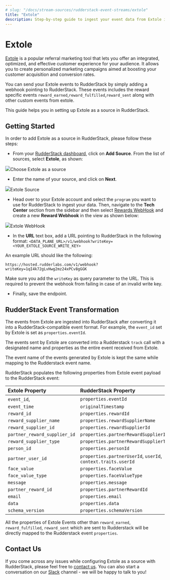 ```yaml
---
# slug: "/docs/stream-sources/rudderstack-event-streams/extole"
title: "Extole"
description: Step-by-step guide to ingest your event data from Extole into RudderStack.
---
```


# Extole

[Extole](https://www.extole.com/) is a popular referral marketing tool that lets you offer an integrated, optimized, and effective customer experience for your audience. It allows you to create personalized marketing campaigns aimed at boosting your customer acquisition and conversion rates.

You can send your Extole events to RudderStack by simply adding a webhook pointing to RudderStack. These events includes the reward specific events `reward_earned`,`reward_fulfilled`,`reward_sent` along with other custom events from extole.

This guide helps you in setting up Extole as a source in RudderStack.

## Getting Started

In order to add Extole as a source in RudderStack, please follow these steps:

- From your [RudderStack dashboard](https://app.rudderstack.com/), click on **Add Source**. From the list of sources, select **Extole**, as shown:

<img src="../../../images/assets/ExtoleSource.png" /><span class="imageTitle">Choose Extole as a source</span>

- Enter the name of your source, and click on **Next**.

<img src="../../../images/assets/ExtoleSourceCreate.png" /><span class="imageTitle">Extole Source</span>

- Head over to your Extole account and select the `program` you want to use for RudderStack to ingest your data. Then, navigate to the **Tech Center** section from the sidebar and then select [Rewards WebHook](https://my.extole.com/tech-center/rewards-webhooks) and create a new **Reward Webhook** in the view as shown below:

<img src="../../../images/assets/ExtoleRewardWebhook.png" /><span class="imageTitle">Extole WebHook</span>

- In the **URL** text box, add a URL pointing to RudderStack in the following format: `<DATA_PLANE_URL>/v1/webhook?writeKey=<YOUR_EXTOLE_SOURCE_WRITE_KEY>`

An example URL should like the following:

```http
https://hosted.rudderlabs.com/v1/webhook?writeKey=1qI4k72gLvHwg2mz24xPCv8gGGK
```

<div class="warningBlock">

Make sure you add the `writeKey` as query parameter to the URL. This is required to prevent the webhook from failing in case of an invalid write key.

</div>

- Finally, save the endpoint.

## RudderStack Event Transformation

The events from Extole are ingested into RudderStack after converting it into a RudderStack-compatible event format. For example, the `event_id` set by Extole is set as `properties.eventId`.

The events sent by Extole are converted into a Rudderstack `track` call with a designated name and properties as the entire event received from Extole.

The event name of the events generated by Extole is kept the same while mapping to the Rudderstack event name.

RudderStack populates the following properties from Extole event payload to the RudderStack event:

| Extole Property              | RudderStack Property                                          |
| :--------------------------- | :------------------------------------------------------------ |
| `event_id`,                  | `properties.eventId`                                          |
| `event_time`                 | `originalTimestamp`                                           |
| `reward_id`                  | `properties.rewardId`                                         |
| `reward_supplier_name`       | `properties.rewardSupplierName`                               |
| `reward_supplier_id`         | `properties.rewardSupplierId`                                 |
| `partner_reward_supplier_id` | `properties.partnerRewardSupplierId`                          |
| `reward_supplier_type`       | `properties.partnerRewardSupplierType`                        |
| `person_id`                  | `properties.personId`                                         |
| `partner_user_id`            | `properties.partnerUserId`, `userId`, `context.traits.userId` |
| `face_value`                 | `properties.faceValue`                                        |
| `face_value_type`            | `properties.faceValueType`                                    |
| `message`                    | `properties.message`                                          |
| `partner_reward_id`          | `properties.partnerRewardId`                                  |
| `email`                      | `properties.email`                                            |
| `data`                       | `properties.data`                                             |
| `schema_version`             | `properties.schemaVersion`                                    |

<div class="warningBlock">

All the properties of Extole Events other than `reward_earned`, `reward_fulfilled`, `reward_sent` which are sent to Rudderstack will be directly mapped to the Rudderstack event `properties`.

</div>

## Contact Us

If you come across any issues while configuring Extole as a source with RudderStack, please feel free to [contact us](mailto:%20docs@rudderstack.com). You can also start a conversation on our [Slack](https://rudderstack.com/join-rudderstack-slack-community) channel - we will be happy to talk to you!
